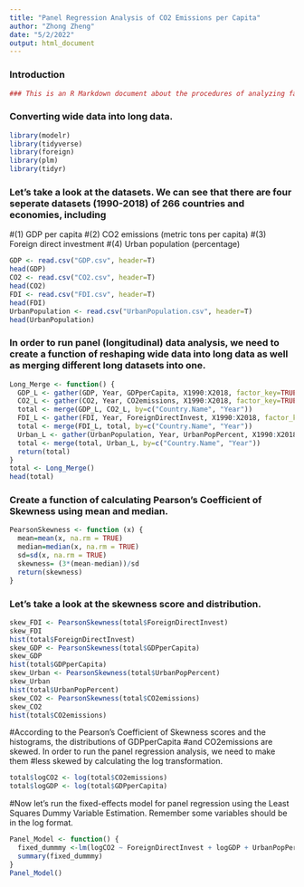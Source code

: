 ```yaml
---
title: "Panel Regression Analysis of CO2 Emissions per Capita"
author: "Zhong Zheng"
date: "5/2/2022"
output: html_document
---
```


### Introduction
```r
### This is an R Markdown document about the procedures of analyzing factors associated with global CO2 emissions per capita using data from the World Bank (https://data.worldbank.org/).
```

### Converting wide data into long data.
```r
library(modelr)
library(tidyverse)
library(foreign)
library(plm)
library(tidyr)
```

### Let's take a look at the datasets. We can see that there are four seperate datasets (1990-2018) of 266 countries and economies, including
#(1) GDP per capita
#(2) CO2 emissions (metric tons per capita)
#(3) Foreign direct investment
#(4) Urban population (percentage)
```r
GDP <- read.csv("GDP.csv", header=T)
head(GDP)
CO2 <- read.csv("CO2.csv", header=T)
head(CO2)
FDI <- read.csv("FDI.csv", header=T)
head(FDI)
UrbanPopulation <- read.csv("UrbanPopulation.csv", header=T)
head(UrbanPopulation)
```

### In order to run panel (longitudinal) data analysis, we need to create a function of reshaping wide data into long data as well as merging different long datasets into one. 
```r
Long_Merge <- function() {
  GDP_L <- gather(GDP, Year, GDPperCapita, X1990:X2018, factor_key=TRUE)
  CO2_L <- gather(CO2, Year, CO2emissions, X1990:X2018, factor_key=TRUE)
  total <- merge(GDP_L, CO2_L, by=c("Country.Name", "Year"))
  FDI_L <- gather(FDI, Year, ForeignDirectInvest, X1990:X2018, factor_key=TRUE)
  total <- merge(FDI_L, total, by=c("Country.Name", "Year"))
  Urban_L <- gather(UrbanPopulation, Year, UrbanPopPercent, X1990:X2018, factor_key=TRUE)
  total <- merge(total, Urban_L, by=c("Country.Name", "Year"))
  return(total)
}
total <- Long_Merge()
head(total)
```

### Create a function of calculating Pearson's Coefficient of Skewness using mean and median.
```r
PearsonSkewness <- function (x) {
  mean=mean(x, na.rm = TRUE)
  median=median(x, na.rm = TRUE)
  sd=sd(x, na.rm = TRUE)
  skewness= (3*(mean-median))/sd
  return(skewness)
}
```

### Let's take a look at the skewness score and distribution. 
```r
skew_FDI <- PearsonSkewness(total$ForeignDirectInvest)
skew_FDI
hist(total$ForeignDirectInvest)
skew_GDP <- PearsonSkewness(total$GDPperCapita)
skew_GDP
hist(total$GDPperCapita)
skew_Urban <- PearsonSkewness(total$UrbanPopPercent)
skew_Urban
hist(total$UrbanPopPercent)
skew_CO2 <- PearsonSkewness(total$CO2emissions)
skew_CO2
hist(total$CO2emissions)
```

#According to the Pearson's Coefficient of Skewness scores and the histograms, the distributions of GDPperCapita 
#and CO2emissions are skewed. In order to run the panel regression analysis, we need to make them 
#less skewed by calculating the log transformation.
```r
total$logCO2 <- log(total$CO2emissions)
total$logGDP <- log(total$GDPperCapita)
```

#Now let's run the fixed-effects model for panel regression using the Least Squares Dummy Variable Estimation. Remember some variables should be in the log format.
```r
Panel_Model <- function() {
  fixed_dummmy <-lm(logCO2 ~ ForeignDirectInvest + logGDP + UrbanPopPercent + factor(Country.Name) - 1, data=total)
  summary(fixed_dummmy)
}
Panel_Model()
```
